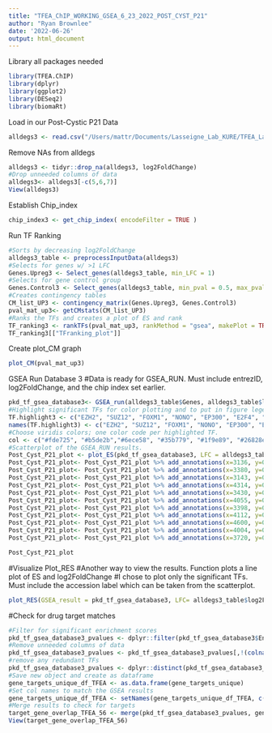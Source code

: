 ---
title: "TFEA_ChIP_WORKING_GSEA_6_23_2022_POST_CYST_P21"
author: "Ryan Brownlee"
date: '2022-06-26'
output: html_document
---
Library all packages needed
```{r}
library(TFEA.ChIP)
library(dplyr)
library(ggplot2)
library(DESeq2)
library(biomaRt)
```
Load in our Post-Cystic P21 Data
```{r}
alldegs3 <- read.csv("/Users/mattr/Documents/Lasseigne_Lab_KURE/TFEA_Lasseigne_Lab_Brownlee/deseq2_fullres_56_Database3.csv")
```
Remove NAs from alldegs
```{r}
alldegs3 <- tidyr::drop_na(alldegs3, log2FoldChange)
#Drop unneeded columns of data
alldegs3<- alldegs3[-c(5,6,7)]
View(alldegs3)
```
Establish Chip_index
```{r}
chip_index3 <- get_chip_index( encodeFilter = TRUE )
```
Run TF Ranking
```{r}
#Sorts by decreasing log2FoldChange
alldegs3_table <- preprocessInputData(alldegs3)
#Selects for genes w/ >1 LFC
Genes.Upreg3 <- Select_genes(alldegs3_table, min_LFC = 1)
#Selects for gene control group
Genes.Control3 <- Select_genes(alldegs3_table, min_pval = 0.5, max_pval = 1, min_LFC = -0.25, max_LFC = 0.25)
#Creates contingency tables
CM_list_UP3 <- contingency_matrix(Genes.Upreg3, Genes.Control3)
pval_mat_up3<- getCMstats(CM_list_UP3)
#Ranks the TFs and creates a plot of ES and rank
TF_ranking3 <- rankTFs(pval_mat_up3, rankMethod = "gsea", makePlot = TRUE)
TF_ranking3[["TFranking_plot"]]
```
Create plot_CM graph
```{r}
plot_CM(pval_mat_up3)
```
GSEA Run Database 3
#Data is ready for GSEA_RUN. Must include entrezID, log2FoldChange, and the chip index set earlier.
```{r}
pkd_tf_gsea_database3<- GSEA_run(alldegs3_table$Genes, alldegs3_table$log2FoldChange, chip_index3, get.RES = TRUE)
#Highlight significant TFs for color plotting and to put in figure legend
TF.highlight3 <- c("EZH2", "SUZ12", "FOXM1", "NONO", "EP300", "E2F4", "CEBPB", "JUND", "RNF2", "STAT3")
names(TF.highlight3) <- c("EZH2", "SUZ12", "FOXM1", "NONO", "EP300", "E2F4", "CEBPB", "JUND", "RNF2", "STAT3")
#Choose viridis colors; one color code per highlighted TF.
col <- c("#fde725", "#b5de2b","#6ece58", "#35b779", "#1f9e89", "#26828e", "#31688e", "#3e4989", "#482878", "#440154")
#Scatterplot of the GSEA_RUN results.
Post_Cyst_P21_plot <- plot_ES(pkd_tf_gsea_database3, LFC = alldegs3_table$log2FoldChange, specialTF = TF.highlight3, TF_colors = col, plot_title = "Transcription Factor Enrichment: Cystic P21")
Post_Cyst_P21_plot<- Post_Cyst_P21_plot %>% add_annotations(x=3136, y=0.38300, xref= "x", yref= "y", text = "EZH2", xanchor='top', showarrow = T, arrowhead = 3, arrowsize = 0.3, font = list(size = 9), ax=20, ay= -25)
Post_Cyst_P21_plot<- Post_Cyst_P21_plot %>% add_annotations(x=3380, y=0.39488, xref= "x", yref= "y", text = "EZH2", xanchor='top', showarrow = T, arrowhead = 3, arrowsize = 0.3, font = list(size = 9), ax=35, ay= -5)
Post_Cyst_P21_plot<- Post_Cyst_P21_plot %>% add_annotations(x=3143, y=0.36200, xref= "x", yref= "y", text = "SUZ12", xanchor='top', showarrow = T, arrowhead = 3, arrowsize = 0.3, font = list(size = 9), ax=26, ay= 15)
Post_Cyst_P21_plot<- Post_Cyst_P21_plot %>% add_annotations(x=4314, y=0.36919, xref= "x", yref= "y", text = "FOXM1", xanchor='top', showarrow = T, arrowhead = 3, arrowsize = 0.3, font = list(size = 10), ax=37, ay= 4)
Post_Cyst_P21_plot<- Post_Cyst_P21_plot %>% add_annotations(x=3430, y=0.35201, xref= "x", yref= "y", text = "EP300", xanchor='top', showarrow = T, arrowhead = 3, arrowsize = 0.3, font = list(size = 9), ax=20, ay= -10)
Post_Cyst_P21_plot<- Post_Cyst_P21_plot %>% add_annotations(x=4055, y=0.34615, xref= "x", yref= "y", text = "E2F4", xanchor='top', showarrow = T, arrowhead = 3, arrowsize = 0.3, font = list(size = 9), ax=25, ay= -17)
Post_Cyst_P21_plot<- Post_Cyst_P21_plot %>% add_annotations(x=3398, y=0.31706, xref= "x", yref= "y", text = "RNF2", xanchor='top', showarrow = T, arrowhead = 3, arrowsize = 0.3, font = list(size = 9), ax=16, ay= 30)
Post_Cyst_P21_plot<- Post_Cyst_P21_plot %>% add_annotations(x=4112, y=0.31960, xref= "x", yref= "y", text = "JUND", xanchor='left', showarrow = T, arrowhead = 3, arrowsize = 0.3, font = list(size = 9), ax=35, ay= 9)
Post_Cyst_P21_plot<- Post_Cyst_P21_plot %>% add_annotations(x=4600, y=0.32818, xref= "x", yref= "y", text = "EP300", xanchor='left', showarrow = T, arrowhead = 3, arrowsize = 0.3, font = list(size = 10), ax=10, ay= 3)
Post_Cyst_P21_plot<- Post_Cyst_P21_plot %>% add_annotations(x=4004, y=0.30632, xref= "x", yref= "y", text = "EP300", xanchor='top', showarrow = T, arrowhead = 3, arrowsize = 0.3, font = list(size = 9), ax=25, ay= 11)
Post_Cyst_P21_plot<- Post_Cyst_P21_plot %>% add_annotations(x=3720, y=0.29722, xref= "x", yref= "y", text = "EZH2", xanchor='top', showarrow = T, arrowhead = 3, arrowsize = 0.3, font = list(size = 10), ax=48, ay= 21)

Post_Cyst_P21_plot
```
#Visualize Plot_RES
#Another way to view the results. Function plots a line plot of ES and log2FoldChange
#I chose to plot only the significant TFs. Must include the accession label which can be taken from the scatterplot.
```{r}
plot_RES(GSEA_result = pkd_tf_gsea_database3, LFC= alldegs3_table$log2FoldChange, TF = c("EZH2", "SUZ12", "FOXM1", "NONO", "EP300", "E2F4", "CEBPB", "JUND", "RNF2", "STAT3", "EBF1", "JUN", "FOSL2", "TEAD4"), Accession = c("ENCSR000ARI.EZH2.Hep-G2", "ENCSR000ATA.EZH2.endothelial_umbilical-vein", "ENCSR091BOQ.SUZ12.GM12878", "ENCSR000BTB.FOXM1.SK-N-SH", "ENCSR476BQA.NONO.Hep-G2", "ENCSR000DYY.E2F4.GM12878", "ENCSR000BRX.CEBPB.GM12878", "ENCSR000EYV.JUND.GM12878", "ENCSR784VUY.RNF2.WA01", "ENCSR000BRU.FOXM1.GM12878", "ENCSR000EDC.STAT3.HeLa-S3", "ENCSR000DZQ.EBF1.GM12878", "ENCSR000EDG.JUN.HeLa-S3", "ENCSR000BVB.FOSL2.SK-N-SH", "ENCSR000BUQ.TEAD4.SK-N-SH"))
```
#Check for drug target matches
```{r}
#Filter for significant enrichment scores
pkd_tf_gsea_database3_pvalues <- dplyr::filter(pkd_tf_gsea_database3$Enrichment.table, pval.adj < 0.05)
#Remove unneeded columns of data
pkd_tf_gsea_database3_pvalues <- pkd_tf_gsea_database3_pvalues[,!(colnames(pkd_tf_gsea_database3_pvalues) %in% c("Accession", "Cell", "Treatment", "Arg.ES", "p.val"))]
#remove any redundant TFs
pkd_tf_gsea_database3_pvalues <- dplyr::distinct(pkd_tf_gsea_database3_pvalues, TF, .keep_all = TRUE)
#Save new object and create as dataframe
gene_targets_unique_df_TFEA <- as.data.frame(gene_targets_unique)
#Set col names to match the GSEA results
gene_targets_unique_df_TFEA <- setNames(gene_targets_unique_df_TFEA, c("TF"))
#Merge results to check for targets
target_gene_overlap_TFEA_56 <- merge(pkd_tf_gsea_database3_pvalues, gene_targets_unique_df_TFEA, by = "TF")
View(target_gene_overlap_TFEA_56)
```
